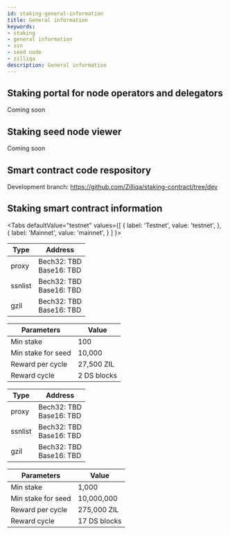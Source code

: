 ```yaml
---
id: staking-general-information
title: General information
keywords: 
- staking
- general information
- ssn
- seed node
- zilliqa	
description: General information
---
```



## Staking portal for node operators and delegators
Coming soon

## Staking seed node viewer
Coming soon


## Smart contract code respository
Development branch: https://github.com/Zilliqa/staking-contract/tree/dev

## Staking smart contract information

<Tabs
  defaultValue="testnet"
  values={[
    { label: 'Testnet', value: 'testnet', },
    { label: 'Mainnet', value: 'mainnet', }
  ]
}>
<TabItem value="testnet">

| Type    | Address |
| ------- | ------- |
| proxy   | Bech32: TBD <br/> Base16: TBD |
| ssnlist | Bech32: TBD <br/> Base16: TBD |
| gzil    | Bech32: TBD <br/> Base16: TBD |


| Parameters                 | Value       |
| -------------------------- | ----------- |
| Min stake                  | 100         |
| Min stake for seed         | 10,000      |
| Reward per cycle           | 27,500 ZIL  |
| Reward cycle               | 2 DS blocks |

</TabItem>
<TabItem value="mainnet">

| Type    | Address |
| ------- | ------- |
| proxy   | Bech32: TBD <br/> Base16: TBD |
| ssnlist | Bech32: TBD <br/> Base16: TBD |
| gzil    | Bech32: TBD <br/> Base16: TBD |

| Parameters                 | Value        |
| -------------------------- | ------------ |
| Min stake                  | 1,000        |
| Min stake for seed         | 10,000,000   |
| Reward per cycle           | 275,000 ZIL  |
| Reward cycle               | 17 DS blocks |

</TabItem>
</Tabs>




